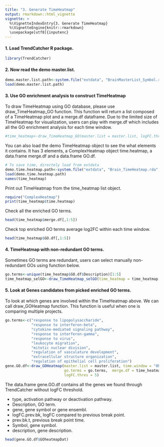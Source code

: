 ```yaml
---
title: "3. Generate TimeHeatmap"
output: rmarkdown::html_vignette
vignette: >
  %\VignetteIndexEntry{3. Generate TimeHeatmap}
  %\VignetteEngine{knitr::rmarkdown}
  \usepackage[utf8]{inputenc}
---
```


#### 1. Load TrendCatcher R package.

```r
library(TrendCatcher)
```

#### 2. Now read the demo master.list.

```r
demo.master.list.path<-system.file("extdata", "BrainMasterList_Symbol.rda", package = "TrendCatcher")
load(demo.master.list.path)
```

#### 3. Use GO enrichment analysis to construct TimeHeatmap

To draw TimeHeatmap using GO database, please use draw_TimeHeatmap_GO function. This function will return a list composed of a TimeHeatmap plot and a merge.df dataframe. Due to the limited size of TimeHeatmap for visualization, users can play with merge.df which includes all the GO enrichment analysis for each time window. 

```r
#time_heatmap<-draw_TimeHeatmap_GO(master.list = master.list, logFC.thres = 0, top.n = 10, dyn.gene.p.thres = 0.05, keyType = "SYMBOL", OrgDb = "org.Mm.eg.db", ont = "BP", term.width = 80, GO.enrich.p = 0.05, figure.title = "TimeHeatmap")  

```

You can also load the demo TimeHeatmap object to see the what elements it contains. It has 3 elements, a ComplexHeatmap object time.heatmap, a data.frame merge.df and a data.frame GO.df. 

```r
# To save time, directely load from extdata
demo.time.heatmap.path<-system.file("extdata", "Brain_TimeHeatmap.rda", package = "TrendCatcher")
load(demo.time.heatmap.path)
names(time_heatmap)
```


Print out TimeHeatmap from the time_heatmap list object. 
```r
require("ComplexHeatmap")
print(time_heatmap$time.heatmap)
```

Check all the enriched GO terms. 

```r
head(time_heatmap$merge.df[,1:5])
```

Check top enriched GO terms average log2FC within each time window. 
```r
head(time_heatmap$GO.df[,1:5])
```

#### 4. TimeHeatmap with non-redundant GO terms.

Sometimes GO terms are redundant, users can select manually non-redundant GOs using function below.

```r
go.terms<-unique(time_heatmap$GO.df$Description)[1:5]
time_heatmap_selGO<-draw_TimeHeatmap_selGO(time_heatmap = time_heatmap, sel.go = go.terms, master.list = master.list, GO.perc.thres = 0, nDDEG.thres = 0, save.tiff.path = NA)
```

#### 5. Look at Genes candidates from picked enriched GO terms.

To look at which genes are involved within the TimeHeatmap above. We can call draw_GOHeatmap function. 
This function is useful when one is comparing multiple projects. 

```r
go.terms<-c("response to lipopolysaccharide",
            "response to interferon-beta",
            "cytokine-mediated signaling pathway",
            "response to interferon-gamma",
            "response to virus",
            "leukocyte migration",
            "mitotic nuclear division",
            "regulation of vasculature development",
            "extracellular structure organization",
            "regulation of epithelial cell proliferation")
gene.GO.df<-draw_GOHeatmap(master.list = master.list, time.window = "0h-6h", 
                           go.terms = go.terms,  merge.df = time_heatmap$merge.df, 
                           logFC.thres = 5)
```

The data.frame gene.GO.df contains all the genes we found through TrendCatcher without logFC threshold.

- type, activation pathway or deactivation pathway.
- Description, GO term.
- gene, gene symbol or gene ensembl.
- logFC.prev.bk, logFC compared to previous break point.
- prev.bk.t, previous break point time.
- Symbol, gene symbol.
- description, gene description.


```r
head(gene.GO.df$GOheatmapDat)
```




























